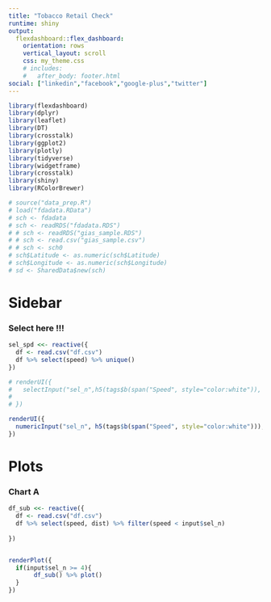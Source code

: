 ```yaml
---
title: "Tobacco Retail Check"
runtime: shiny
output: 
  flexdashboard::flex_dashboard:
    orientation: rows
    vertical_layout: scroll
    css: my_theme.css
    # includes:
    #   after_body: footer.html
social: ["linkedin","facebook","google-plus","twitter"]
---
```





```r
library(flexdashboard)
library(dplyr)  
library(leaflet)  
library(DT)  
library(crosstalk)
library(ggplot2)
library(plotly)
library(tidyverse)
library(widgetframe)
library(crosstalk)
library(shiny)
library(RColorBrewer)

# source("data_prep.R")
# load("fdadata.RData")
# sch <- fdadata
# sch <- readRDS("fdadata.RDS")
# # sch <- readRDS("gias_sample.RDS")
# # sch <- read.csv("gias_sample.csv")
# # sch <- sch0 
# sch$Latitude <- as.numeric(sch$Latitude)
# sch$Longitude <- as.numeric(sch$Longitude)
# sd <- SharedData$new(sch)

```



Sidebar {.sidebar}
=====================================  

### **Select here !!!**

```r

sel_spd <<- reactive({
  df <- read.csv("df.csv")
  df %>% select(speed) %>% unique() 
})

# renderUI({ 
#   selectInput("sel_n",h5(tags$b(span("Speed", style="color:white")), align="center"),choices = sel_spd())
#   
# })

renderUI({
  numericInput("sel_n", h5(tags$b(span("Speed", style="color:white"))), 5, min=5, max=25)
})


```


Plots
============================================



### Chart A



```r

df_sub <<- reactive({
  df <- read.csv("df.csv")
  df %>% select(speed, dist) %>% filter(speed < input$sel_n)
 
})


renderPlot({
  if(input$sel_n >= 4){
       df_sub() %>% plot() 
  }
})
```


